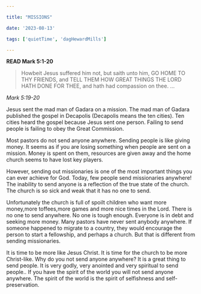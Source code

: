 ```yaml
---

title: "MISSIONS"

date: '2023-08-13'

tags: ['quietTime', 'dagHewardMills']

---
```


**READ Mark 5:1-20**

>Howbeit Jesus suffered him not, but saith unto him, GO HOME TO THY FRIENDS, and TELL THEM HOW GREAT THINGS THE LORD HATH DONE FOR THEE, and hath had compassion on thee. ... 

*Mark 5:19-20*

Jesus sent the mad man of Gadara on a mission. The mad man of Gadara published the gospel in Decapolis (Decapolis means the ten cities). Ten cities heard the gospel because Jesus sent one person. Failing to send people is failing to obey the Great Commission. 

Most pastors do not send anyone anywhere. Sending people is like giving money. It seems as if you are losing something when people are sent on a mission. Money is spent on them, resources are given away and the home church seems to have lost key players. 

However, sending out missionaries is one of the most important things you can ever achieve for God. Today, few people send missionaries anywhere! The inability to send anyone is a reflection of the true state of the church. The church is so sick and weak that it has no one to send.

Unfortunately the church is full of spoilt children who want more money,more toffees,more games and more nice times in the Lord. There is no one to send anywhere. No one is tough enough. Everyone is in debt and seeking more money. Many pastors have never sent anybody anywhere. If someone happened to migrate to a country, they would encourage the person to start a fellowship, and perhaps a church. But that is different from sending missionaries. 

It is time to be more like Jesus Christ. It is time for the church to be more Christ-like. Why do you not send anyone anywhere? It is a great thing to send people. It is very godly, very anointed and very spiritual to send people.. If you have the spirit of the world you will not send anyone anywhere. The spirit of the world is the spirit of selfishness and self- preservation. 
